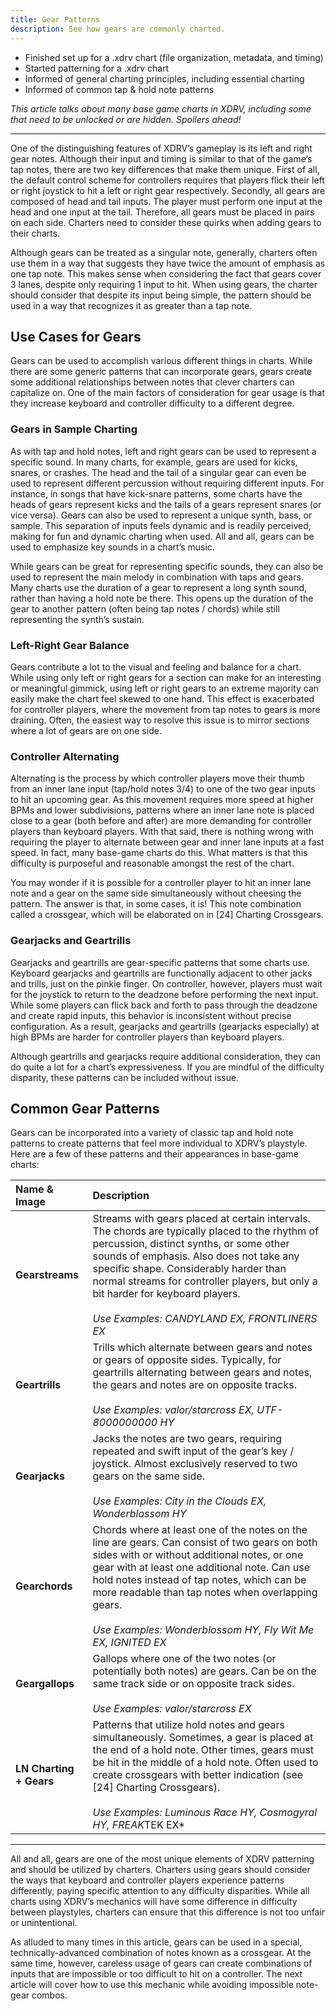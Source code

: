 ```yaml
---
title: Gear Patterns
description: See how gears are commonly charted.
---
```



<Aside type="note" title="Recommended Precursors">

- Finished set up for a .xdrv chart (file organization, metadata, and timing)
- Started patterning for a .xdrv chart
- Informed of general charting principles, including essential charting
- Informed of common tap & hold note patterns

*This article talks about many base game charts in XDRV, including some that need to be unlocked or are hidden. Spoilers ahead!*

</Aside>

---
 
One of the distinguishing features of XDRV’s gameplay is its left and right gear notes. Although their input and timing is similar to that of the game’s tap notes, there are two key differences that make them unique. First of all, the default control scheme for controllers requires that players flick their left or right joystick to hit a left or right gear respectively. Secondly, all gears are composed of head and tail inputs. The player must perform one input at the head and one input at the tail. Therefore, all gears must be placed in pairs on each side. Charters need to consider these quirks when adding gears to their charts.

Although gears can be treated as a singular note, generally, charters often use them in a way that suggests they have twice the amount of emphasis as one tap note. This makes sense when considering the fact that gears cover 3 lanes, despite only requiring 1 input to hit. When using gears, the charter should consider that despite its input being simple, the pattern should be used in a way that recognizes it as greater than a tap note.

## Use Cases for Gears

Gears can be used to accomplish various different things in charts. While there are some generic patterns that can incorporate gears, gears create some additional relationships between notes that clever charters can capitalize on. One of the main factors of consideration for gear usage is that they increase keyboard and controller difficulty to a different degree.

### Gears in Sample Charting

As with tap and hold notes, left and right gears can be used to represent a specific sound. In many charts, for example, gears are used for kicks, snares, or crashes. The head and the tail of a singular gear can even be used to represent different percussion without requiring different inputs. For instance, in songs that have kick-snare patterns, some charts have the heads of gears represent kicks and the tails of a gears represent snares (or vice versa). Gears can also be used to represent a unique synth, bass, or sample. This separation of inputs feels dynamic and is readily perceived, making for fun and dynamic charting when used. All and all, gears can be used to emphasize key sounds in a chart’s music.

While gears can be great for representing specific sounds, they can also be used to represent the main melody in combination with taps and gears. Many charts use the duration of a gear to represent a long synth sound, rather than having a hold note be there. This opens up the duration of the gear to another pattern (often being tap notes / chords) while still representing the synth’s sustain.

### Left-Right Gear Balance

Gears contribute a lot to the visual and feeling and balance for a chart. While using only left or right gears for a section can make for an interesting or meaningful gimmick, using left or right gears to an extreme majority can easily make the chart feel skewed to one hand. This effect is exacerbated for controller players, where the movement from tap notes to gears is more draining. Often, the easiest way to resolve this issue is to mirror sections where a lot of gears are on one side.

### Controller Alternating

Alternating is the process by which controller players move their thumb from an inner lane input (tap/hold notes 3/4) to one of the two gear inputs to hit an upcoming gear. As this movement requires more speed at higher BPMs and lower subdivisions, patterns where an inner lane note is placed close to a gear (both before and after) are more demanding for controller players than keyboard players. With that said, there is nothing wrong with requiring the player to alternate between gear and inner lane inputs at a fast speed. In fact, many base-game charts do this. What matters is that this difficulty is purposeful and reasonable amongst the rest of the chart.

<Aside type="tip" title="Inner Lanes and Gears">
You may wonder if it is possible for a controller player to hit an inner lane note and a gear on the same side simultaneously without cheesing the pattern. The answer is that, in some cases, it is! This note combination called a crossgear, which will be elaborated on in [24] Charting Crossgears.
</Aside>

### Gearjacks and Geartrills

Gearjacks and geartrills are gear-specific patterns that some charts use. Keyboard gearjacks and geartrills are functionally adjacent to other jacks and trills, just on the pinkie finger. On controller, however, players must wait for the joystick to return to the deadzone before performing the next input. While some players can flick back and forth to pass through the deadzone and create rapid inputs, this behavior is inconsistent without precise configuration. As a result, gearjacks and geartrills (gearjacks especially) at high BPMs are harder for controller players than keyboard players.

<Aside type ="caution" title="Wait, nuance!">
Although geartrills and gearjacks require additional consideration, they can do quite a lot for a chart’s expressiveness. If you are mindful of the difficulty disparity, these patterns can be included without issue.
</Aside>

## Common Gear Patterns

Gears can be incorporated into a variety of classic tap and hold note patterns to create patterns that feel more individual to XDRV’s playstyle. Here are a few of these patterns and their appearances in base-game charts:

| Name & Image | Description |
| :--- | :--- |
| **Gearstreams** | Streams with gears placed at certain intervals. The chords are typically placed to the rhythm of percussion, distinct synths, or some other sounds of emphasis. Also does not take any specific shape. Considerably harder than normal streams for controller players, but only a bit harder for keyboard players.<br></br>*Use Examples: CANDYLAND EX, FRONTLINERS EX* |
| **Geartrills** | Trills which alternate between gears and notes or gears of opposite sides. Typically, for geartrills alternating between gears and notes, the gears and notes are on opposite tracks.<br></br>*Use Examples: valor/starcross EX, UTF-8000000000 HY* |
| **Gearjacks** | Jacks the notes are two gears, requiring repeated and swift input of the gear’s key / joystick. Almost exclusively reserved to two gears on the same side.<br></br>*Use Examples: City in the Clouds EX, Wonderblossom HY* |
| **Gearchords** | Chords where at least one of the notes on the line are gears. Can consist of two gears on both sides with or without additional notes, or one gear with at least one additional note. Can use hold notes instead of tap notes, which can be more readable than tap notes when overlapping gears.<br></br>*Use Examples: Wonderblossom HY, Fly Wit Me EX, IGNITED EX* |
| **Geargallops** | Gallops where one of the two notes (or potentially both notes) are gears. Can be on the same track side or on opposite track sides.<br></br>*Use Examples: valor/starcross EX* |
| **LN Charting + Gears** | Patterns that utilize hold notes and gears simultaneously. Sometimes, a gear is placed at the end of a hold note. Other times, gears must be hit in the middle of a hold note. Often used to create crossgears with better indication (see [24] Charting Crossgears).<br></br>*Use Examples: Luminous Race HY, Cosmogyral HY, FREAK*TEK EX* |

---

All and all, gears are one of the most unique elements of XDRV patterning and should be utilized by charters. Charters using gears should consider the ways that keyboard and controller players experience patterns differently, paying specific attention to any difficulty disparities. While all charts using XDRV’s mechanics will have some difference in difficulty between playstyles, charters can ensure that this difference is not too unfair or unintentional.

As alluded to many times in this article, gears can be used in a special, technically-advanced combination of notes known as a crossgear. At the same time, however, careless usage of gears can create combinations of inputs that are impossible or too difficult to hit on a controller. The next article will cover how to use this mechanic while avoiding impossible note-gear combos.